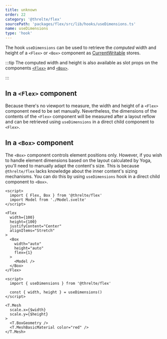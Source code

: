 ```yaml
---
title: unknown
order: 22
category: '@threlte/flex'
sourcePath: 'packages/flex/src/lib/hooks/useDimensions.ts'
name: useDimensions
type: 'hook'
---
```


The hook `useDimensions` can be used to retrieve the _computed_ width and
height of a `<Flex>` or `<Box>` component as
[CurrentWritable](https://threlte.xyz/docs/reference/core/utilities#currentwritable)
stores.

:::tip
The computed width and height is also available as slot props
on the components [`<Flex>`](/docs/reference/flex/flex#content-dimensions) and
[`<Box>`](/docs/reference/flex/box#content-sizing).

:::

## In a `<Flex>` component

Because there's no viewport to measure, the width and height of a `<Flex>`
component need to be set manually. Nevertheless, the dimensions of the
contents of the `<Flex>` component will be measured after a layout reflow and
can be retrieved using `useDimensions` in a direct child component to
`<Flex>`.

## In a `<Box>` component

The `<Box>` component controls element positions only. However, if you wish to
handle element dimensions based on the layout calculated by Yoga, you'll need to
manually adapt the content's size. This is because `@threlte/flex` lacks
knowledge about the inner content's sizing mechanisms. You can do this by using
`useDimensions` hook in a direct child component to `<Box>`.

```svelte title="Parent.svelte"
<script>
  import { Flex, Box } from '@threlte/flex'
  import Model from './Model.svelte'
</script>

<Flex
  width={100}
  height={100}
  justifyContent="Center"
  alignItems="Stretch"
>
  <Box
    width="auto"
    height="auto"
    flex={1}
  >
    <Model />
  </Box>
</Flex>
```

```svelte title="Model.svelte"
<script>
  import { useDimensions } from '@threlte/flex'

  const { width, height } = useDimensions()
</script>

<T.Mesh
  scale.x={$width}
  scale.y={$height}
>
  <T.BoxGeometry />
  <T.MeshBasicMaterial color="red" />
</T.Mesh>
```
